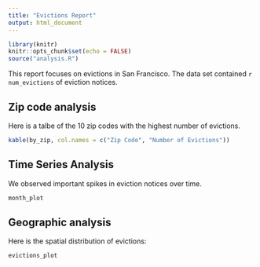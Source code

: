 ```yaml
---
title: "Evictions Report"
output: html_document
---
```


```r
library(knitr)
knitr::opts_chunk$set(echo = FALSE)
source("analysis.R")
```

This report focuses on evictions in San Francisco. The data set contained `r num_evictions` of eviction notices.

## Zip code analysis
Here is a talbe of the 10 zip codes with the highest number of evictions.

```r
kable(by_zip, col.names = c("Zip Code", "Number of Evictions"))
```

## Time Series Analysis
We observed important spikes in eviction notices over time.

```r
month_plot
```

## Geographic analysis
Here is the spatial distribution of evictions:

```r
evictions_plot
```
